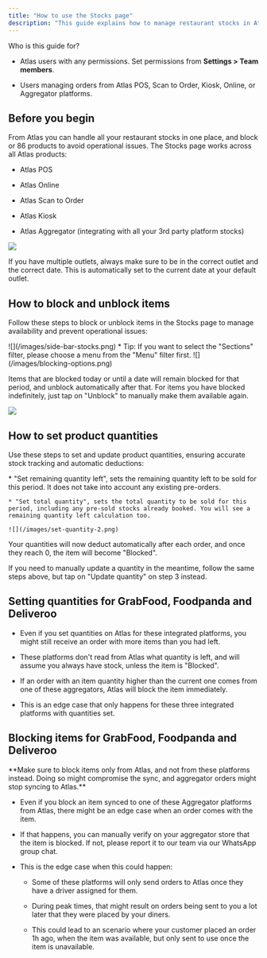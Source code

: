 ```yaml
---
title: "How to use the Stocks page"
description: "This guide explains how to manage restaurant stocks in Atlas, including blocking/unblocking items and setting product quantities. It provides step-by-step instructions to ensure accurate stock setting across all Atlas integrated channels."
---
```


<Info>
  Who is this guide for?

  * Atlas users with any permissions. Set permissions from **Settings > Team members**.

  * Users managing orders from Atlas POS, Scan to Order, Kiosk, Online, or Aggregator platforms.
</Info>

## Before you begin

From Atlas you can handle all your restaurant stocks in one place, and block or 86 products to avoid operational issues. The Stocks page works across all Atlas products:

* Atlas POS

* Atlas Online

* Atlas Scan to Order

* Atlas Kiosk

* Atlas Aggregator (integrating with all your 3rd party platform stocks)

![](/images/stocks-date-outlet.png)

If you have multiple outlets, always make sure to be in the correct outlet and the correct date. This is automatically set to the current date at your default outlet.

## How to block and unblock items

Follow these steps to block or unblock items in the Stocks page to manage availability and prevent operational issues:

<Steps>
  <Step title="Open the side bar menu, and tap on &#x22;Stocks&#x22;">
    ![](/images/side-bar-stocks.png)
  </Step>

  <Step title="Find the item by using the filters, search bar or just scrolling">
    * Tip: If you want to select the "Sections" filter, please choose a menu from the "Menu" filter first.
  </Step>

  <Step title="Tap on the &#x22;Block&#x22; dropdown" />

  <Step title="Tap on the different options to: &#x22;Block today&#x22;, &#x22;indefinitely&#x22; or &#x22;until a date&#x22;">
    ![](/images/blocking-options.png)
  </Step>

  <Step title="&#x22;Blocked&#x22; items will display at the top of your screen" />
</Steps>

Items that are blocked today or until a date will remain blocked for that period, and unblock automatically after that. For items you have blocked indefinitely, just tap on "Unblock" to manually make them available again.

![](/images/unblock-items.webp)

## How to set product quantities

Use these steps to set and update product quantities, ensuring accurate stock tracking and automatic deductions:

<Steps>
  <Step title="Open the side bar menu, and tap on &#x22;Stocks&#x22;" />

  <Step title="Find the item by using the filters, search bar or just scrolling" />

  <Step title="Tap on the &#x22;Set quantity&#x22; button" />

  <Step title="Tap on the different options to: &#x22;Set remaining quantity left&#x22; or &#x22;total quantity&#x22;">
    * "Set remaining quantity left", sets the remaining quantity left to be sold for this period. It does not take into account any existing pre-orders.

    * "Set total quantity", sets the total quantity to be sold for this period, including any pre-sold stocks already booked. You will see a remaining quantity left calculation too.

    ![](/images/set-quantity-2.png)
  </Step>

  <Step title="Choose the &#x22;Date range&#x22;, and the &#x22;Quantity&#x22;" />

  <Step title="Tap on &#x22;Set&#x22;" />
</Steps>

Your quantities will now deduct automatically after each order, and once they reach 0, the item will become "Blocked".

If you need to manually update a quantity in the meantime, follow the same steps above, but tap on "Update quantity" on step 3 instead.

## Setting quantities for GrabFood, Foodpanda and Deliveroo

* Even if you set quantities on Atlas for these integrated platforms, you might still receive an order with more items than you had left.

* These platforms don't read from Atlas what quantity is left, and will assume you always have stock, unless the item is "Blocked".

* If an order with an item quantity higher than the current one comes from one of these aggregators, Atlas will block the item immediately.

* This is an edge case that only happens for these three integrated platforms with quantities set.

## Blocking items for GrabFood, Foodpanda and Deliveroo

<Warning>
  **Make sure to block items only from Atlas, and not from these platforms instead. Doing so might compromise the sync, and aggregator orders might stop syncing to Atlas.**
</Warning>

* Even if you block an item synced to one of these Aggregator platforms from Atlas, there might be an edge case when an order comes with the item.

* If that happens, you can manually verify on your aggregator store that the item is blocked. If not, please report it to our team via our WhatsApp group chat.

* This is the edge case when this could happen:

  * Some of these platforms will only send orders to Atlas once they have a driver assigned for them.

  * During peak times, that might result on orders being sent to you a lot later that they were placed by your diners.

  * This could lead to an scenario where your customer placed an order 1h ago, when the item was available, but only sent to use once the item is unavailable.